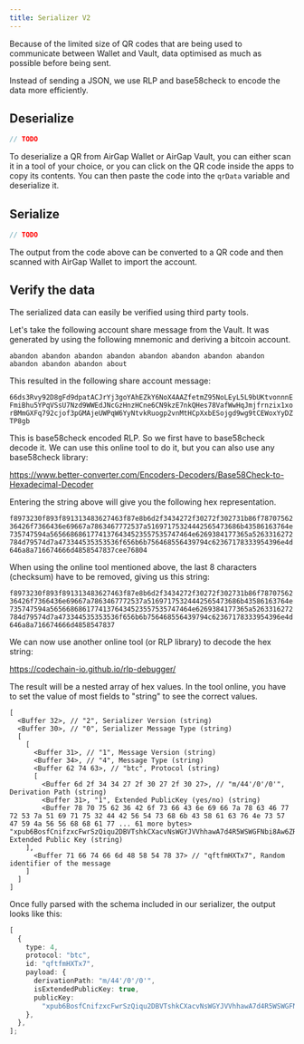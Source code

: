 ```yaml
---
title: Serializer V2
---
```



Because of the limited size of QR codes that are being used to communicate between Wallet and Vault, data optimised as much as possible before being sent.

Instead of sending a JSON, we use RLP and base58check to encode the data more efficiently.

## Deserialize

<RunnableCode>

<!-- embedme deserialize.ts -->

```ts
// TODO
```

</RunnableCode>

To deserialize a QR from AirGap Wallet or AirGap Vault, you can either scan it in a tool of your choice, or you can click on the QR code inside the apps to copy its contents.
You can then paste the code into the `qrData` variable and deserialize it.

## Serialize

<RunnableCode>

<!-- embedme serialize.ts -->

```ts
// TODO
```

</RunnableCode>

The output from the code above can be converted to a QR code and then scanned with AirGap Wallet to import the account.

## Verify the data

The serialized data can easily be verified using third party tools.

Let's take the following account share message from the Vault. It was generated by using the following mnemonic and deriving a bitcoin account.

`abandon abandon abandon abandon abandon abandon abandon abandon abandon abandon abandon about`

This resulted in the following share account message:

`66ds3Rvy92D8gFd9dpatACJrYj3goYAhEZkY6NoX4AAZfetmZ95NoLEyL5L9bUKtvonnnEFmiBhu5YPqVSsU7Nzd9WWEdJNcGzHnzHCne6CN9kzE7nkQHes78VafWwHqJmjfrnzix1xorBMmGXFq792cjof3pGMAjeUWPqW6YyNtvkRuogp2vnMtHCpXxbESojgd9wg9tCEWoxYyDZTP8gb`

This is base58check encoded RLP. So we first have to base58check decode it. We can use this online tool to do it, but you can also use any base58check library:

https://www.better-converter.com/Encoders-Decoders/Base58Check-to-Hexadecimal-Decoder

Entering the string above will give you the following hex representation.

`f8973230f893f891313483627463f87e8b6d2f3434272f30272f302731b86f7870756236426f7366436e69667a7863467772537a51697175324442565473686b43586163764e735747594a56566868617741376434523557535747464e6269384177365a5263316272784d79574d7a473344535353536f656b6b756468556439794c62367178333954396e4d646a8a716674666d4858547837cee76804`

When using the online tool mentioned above, the last 8 characters (checksum) have to be removed, giving us this string:

`f8973230f893f891313483627463f87e8b6d2f3434272f30272f302731b86f7870756236426f7366436e69667a7863467772537a51697175324442565473686b43586163764e735747594a56566868617741376434523557535747464e6269384177365a5263316272784d79574d7a473344535353536f656b6b756468556439794c62367178333954396e4d646a8a716674666d4858547837`

We can now use another online tool (or RLP library) to decode the hex string:

https://codechain-io.github.io/rlp-debugger/

The result will be a nested array of hex values. In the tool online, you have to set the value of most fields to "string" to see the correct values.

```
[
  <Buffer 32>, // "2", Serializer Version (string)
  <Buffer 30>, // "0", Serializer Message Type (string)
  [
    [
      <Buffer 31>, // "1", Message Version (string)
      <Buffer 34>, // "4", Message Type (string)
      <Buffer 62 74 63>, // "btc", Protocol (string)
      [
        <Buffer 6d 2f 34 34 27 2f 30 27 2f 30 27>, // "m/44'/0'/0'", Derivation Path (string)
        <Buffer 31>, "1", Extended PublicKey (yes/no) (string)
        <Buffer 78 70 75 62 36 42 6f 73 66 43 6e 69 66 7a 78 63 46 77 72 53 7a 51 69 71 75 32 44 42 56 54 73 68 6b 43 58 61 63 76 4e 73 57 47 59 4a 56 56 68 68 61 77 ... 61 more bytes> "xpub6BosfCnifzxcFwrSzQiqu2DBVTshkCXacvNsWGYJVVhhawA7d4R5WSWGFNbi8Aw6ZRc1brxMyWMzG3DSSSSoekkudhUd9yLb6qx39T9nMdj", Extended Public Key (string)
    ],
      <Buffer 71 66 74 66 6d 48 58 54 78 37> // "qftfmHXTx7", Random identifier of the message
    ]
  ]
]
```

Once fully parsed with the schema included in our serializer, the output looks like this:

```ts
[
  {
    type: 4,
    protocol: "btc",
    id: "qftfmHXTx7",
    payload: {
      derivationPath: "m/44'/0'/0'",
      isExtendedPublicKey: true,
      publicKey:
        "xpub6BosfCnifzxcFwrSzQiqu2DBVTshkCXacvNsWGYJVVhhawA7d4R5WSWGFNbi8Aw6ZRc1brxMyWMzG3DSSSSoekkudhUd9yLb6qx39T9nMdj",
    },
  },
];
```
